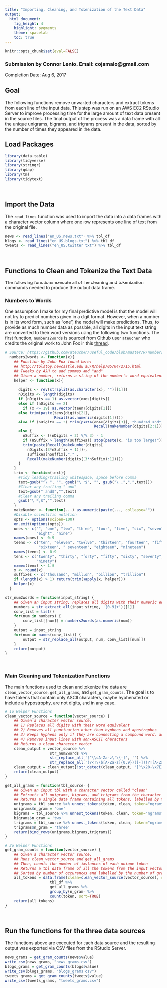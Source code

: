 ```yaml
---
title: "Importing, Cleaning, and Tokenization of the Text Data"
output: 
  html_document: 
    fig_height: 4
    highlight: pygments
    theme: spacelab
    toc: true
---
```


```r
knitr::opts_chunk$set(eval=FALSE)
```


### Submission by Connor Lenio. Email: cojamalo@gmail.com
Completion Date: Aug 6, 2017

## Goal

The following functions remove unwanted characters and extract tokens from each line of the input data. This step was run on an AWS EC2 RStudio Server to improve processing time for the large amount of text data present in the source files. The final output of the process was a data frame with all the unique unigrams, bigrams, and trigrams present in the data, sorted by the number of times they appeared in the data. 

## Load Packages

```r
library(data.table)
library(tidyverse)
library(stringr)
library(qdap)
library(tm)
library(tidytext)
```
<br>

## Import the Data

The `read_lines` function was used to import the data into a data frames with a character vector column where one row represents one line of text from the original file.
```r
news <- read_lines("en_US.news.txt") %>% tbl_df
blogs <- read_lines("en_US.blogs.txt") %>% tbl_df
tweets <- read_lines("en_US.twitter.txt") %>% tbl_df
```
<br>

## Functions to Clean and Tokenize the Text Data

The following functions execute all of the cleaning and tokenization commands needed to produce the output data frame. 

### Numbers to Words

One assumption I make for my final predictive model is that the model will not try to predict numbers given in a digit format. However, when a number is in its word form, such as "one", the model will make predictions. Thus, to provide as much number data as possible, all digits in the input text string are converted to their word versions using the following two functions. The first function, `numbers2words` is sourced from Github user `ateucher` who credits the original work to John Fox in this [thread](http://tolstoy.newcastle.edu.au/R/help/05/04/2715.html).

```r
# Source: https://github.com/ateucher/useful_code/blob/master/R/numbers2words.r
  numbers2words <- function(x){
    ## Function by John Fox found here: 
    ## http://tolstoy.newcastle.edu.au/R/help/05/04/2715.html
    ## Tweaks by AJH to add commas and "and"
    ## Given a number, returns a string of the number's word equivalent
    helper <- function(x){
      
      digits <- rev(strsplit(as.character(x), "")[[1]])
      nDigits <- length(digits)
      if (nDigits == 1) as.vector(ones[digits])
      else if (nDigits == 2)
        if (x <= 19) as.vector(teens[digits[1]])
      else trim(paste(tens[digits[2]],
                      Recall(as.numeric(digits[1]))))
      else if (nDigits == 3) trim(paste(ones[digits[3]], "hundred and", 
                                        Recall(makeNumber(digits[2:1]))))
      else {
        nSuffix <- ((nDigits + 2) %/% 3) - 1
        if (nSuffix > length(suffixes)) stop(paste(x, "is too large!"))
        trim(paste(Recall(makeNumber(digits[
          nDigits:(3*nSuffix + 1)])),
          suffixes[nSuffix],"," ,
          Recall(makeNumber(digits[(3*nSuffix):1]))))
      }
    }
    trim <- function(text){
      #Tidy leading/trailing whitespace, space before comma
      text=gsub("^\ ", "", gsub("\ *$", "", gsub("\ ,",",",text)))
      #Clear any trailing " and"
      text=gsub(" and$","",text)
      #Clear any trailing comma
      gsub("\ *,$","",text)
    }  
    makeNumber <- function(...) as.numeric(paste(..., collapse=""))     
    #Disable scientific notation
    opts <- options(scipen=100) 
    on.exit(options(opts)) 
    ones <- c("", "one", "two", "three", "four", "five", "six", "seven",
              "eight", "nine") 
    names(ones) <- 0:9 
    teens <- c("ten", "eleven", "twelve", "thirteen", "fourteen", "fifteen",
               "sixteen", " seventeen", "eighteen", "nineteen")
    names(teens) <- 0:9 
    tens <- c("twenty", "thirty", "forty", "fifty", "sixty", "seventy", "eighty",
              "ninety") 
    names(tens) <- 2:9 
    x <- round(x)
    suffixes <- c("thousand", "million", "billion", "trillion")     
    if (length(x) > 1) return(trim(sapply(x, helper)))
    helper(x)
  }

str_num2words = function(input_string) {
    ## Given an input string, replaces all digits with their numeric equivalents using numbers2words()
    numbers = str_extract_all(input_string, '[0-9]+')[[1]]
    conv_list = list()
    for(num in numbers) {
        conv_list[[num]] = numbers2words(as.numeric(num))
    }
    output = input_string
    for(num in names(conv_list)) {
        output = str_replace_all(output, num, conv_list[[num]])
    }
    return(output)
}
```
<br>

### Main Cleaning and Tokenization Functions

The main functions used to clean and tokenize the data are `clean_vector_source`, `get_all_grams`, and `get_gram_counts`. The goal is to have tokens that contain only ASCII characters, maybe hyphenated or include a hypostrophy, are not digits, and in any case.

```r
# 1o Helper Functions
clean_vector_source = function(vector_source) {
    ## Given a character vector source,
    ## 1) Replaces all digits with their word equivalent
    ## 2) Removes all punctuation other than hyphens and apostrophes
    ## 3) Keeps hyphens only if they are connecting a compound word, as in "Part-time student"
    ## 4) Removes input lines with non-ASCII characters
    ## Returns a clean character vector
    clean_output = vector_source %>%
                    str_num2words %>%
                    str_replace_all('[^\\sA-Za-z\'\\-]', '') %>%
                    str_replace_all('(?<!\\b[A-Za-z]{0,9})([-])(?![A-Za-z]+\\b)', "")
    clean_output = clean_output[!str_detect(clean_output, "[^\x20-\x7E]")]
    return(clean_output)
}

get_all_grams = function(tbl_source) {
    ## Given an input tbl with a character vector called "clean"
    ## Extracts all unigrams, bigrams, and trigrams from the character vector
    ## Returns a single data frame containing all tokens, labelled by the number of grams
    unigrams = tbl_source %>% unnest_tokens(token, clean, token="ngrams", n = 1, to_lower=FALSE) 
    unigrams$n_gram = 'one'
    bigrams = tbl_source %>% unnest_tokens(token, clean, token="ngrams", n = 2, to_lower=FALSE) 
    bigrams$n_gram = 'two'
    trigrams = tbl_source %>% unnest_tokens(token, clean, token="ngrams", n = 3, to_lower=FALSE) 
    trigrams$n_gram = 'three'
    return(bind_rows(unigrams,bigrams,trigrams))
}

# 2o Helper Functions
get_gram_counts = function(vector_source) {
    ## Given a character vector source,
    ## Runs clean_vector_source and get_all_grams
    ## Then, counts the number of instances of each unique token
    ## Returns a tbl data frame of all the tokens from the input vector
    ## Sorted by number of occurances and labelled by the number of grams in each token
    all_tokens = data.frame(clean=clean_vector_source(vector_source), stringsAsFactors = FALSE) %>%
                    tbl_df %>%
                    get_all_grams %>% 
                    group_by(n_gram) %>% 
                    count(token, sort=TRUE)
    return(all_tokens)
}
```
<br>

## Run the functions for the three data sources

The functions above are executed for each data source and the resulting output was exported via CSV files from the RStudio Server.

```r
news_grams = get_gram_counts(news$value)
write_csv(news_grams, "news_grams.csv")
blogs_grams = get_gram_counts(blogs$value)
write_csv(blogs_grams, "blogs_grams.csv")
tweets_grams = get_gram_counts(tweets$value)
write_csv(tweets_grams, "tweets_grams.csv")
```

<br>

